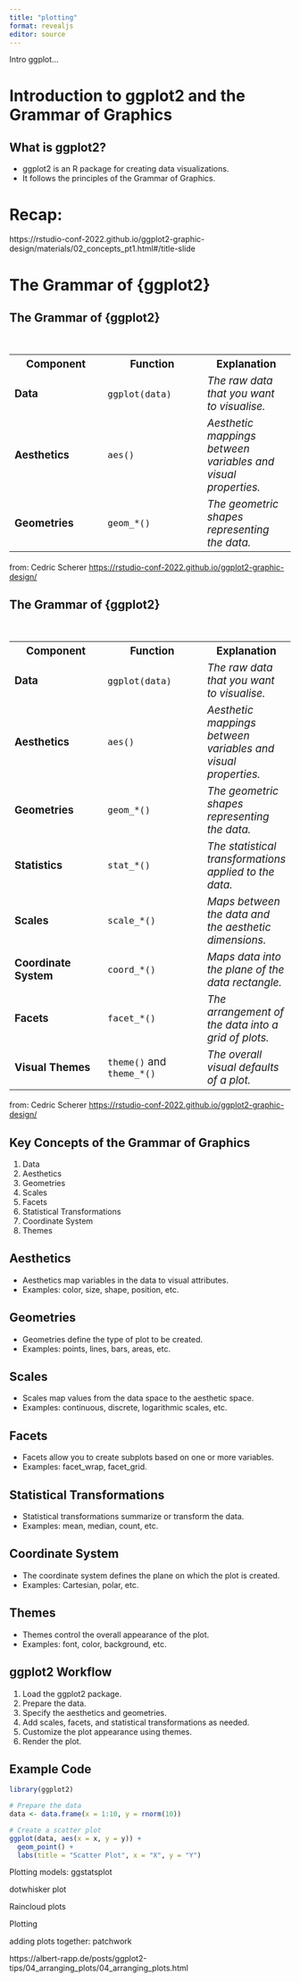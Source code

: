```yaml
---
title: "plotting"
format: revealjs
editor: source
---
```


Intro ggplot...

# Introduction to ggplot2 and the Grammar of Graphics


## What is ggplot2?
- ggplot2 is an R package for creating data visualizations.
- It follows the principles of the Grammar of Graphics.

# Recap:

https://rstudio-conf-2022.github.io/ggplot2-graphic-design/materials/02_concepts_pt1.html#/title-slide


# The Grammar of {ggplot2}

## The Grammar of {ggplot2}

<br>
<table style='width:100%;font-size:14pt;'>
  <tr>
    <th>Component</th>
    <th>Function</th>
    <th>Explanation</th>
  </tr>
  <tr>
    <td><b style='color:#67676;'>Data</b></td>
    <td><code>ggplot(data)</code>&nbsp;&nbsp;&nbsp;&nbsp;&nbsp;&nbsp;&nbsp;&nbsp;&nbsp;</td>
    <td>*The raw data that you want to visualise.*</td>
  </tr>
  <tr>
    <td><b style='color:#67676;'>Aesthetics&nbsp;&nbsp;&nbsp;&nbsp;&nbsp;&nbsp;&nbsp;&nbsp;&nbsp;&nbsp;</b></td>
    <td><code>aes()</code></td>
    <td>*Aesthetic mappings between variables and visual properties.*</td>
  <tr>
    <td><b style='color:#67676;'>Geometries</b></td>
    <td><code>geom_*()</code></td>
    <td>*The geometric shapes representing the data.*</td>
  </tr>
</table>


::: footer
from: Cedric Scherer <https://rstudio-conf-2022.github.io/ggplot2-graphic-design/>
:::

## The Grammar of {ggplot2}


<br>
<table style='width:100%;font-size:14pt;'>
  <tr>
    <th>Component</th>
    <th>Function</th>
    <th>Explanation</th>
  </tr>
  <tr>
    <td><b style='color:#67676;'>Data</b></td>
    <td><code>ggplot(data)</code>&nbsp;&nbsp;&nbsp;&nbsp;&nbsp;&nbsp;&nbsp;&nbsp;&nbsp;</td>
    <td>*The raw data that you want to visualise.*</td>
  </tr>
  <tr>
    <td><b style='color:#67676;'>Aesthetics&nbsp;&nbsp;&nbsp;&nbsp;&nbsp;&nbsp;&nbsp;&nbsp;&nbsp;&nbsp;</b></td>
    <td><code>aes()</code></td>
    <td>*Aesthetic mappings between variables and visual properties.*</td>
  <tr>
    <td><b style='color:#67676;'>Geometries</b></td>
    <td><code>geom_*()</code></td>
    <td>*The geometric shapes representing the data.*</td>
  </tr>
  <tr>
    <td><b style='color:#67676;'>Statistics</b></td>
    <td><code>stat_*()</code></td>
    <td>*The statistical transformations applied to the data.*</td>
  </tr>
  <tr>
    <td><b style='color:#67676;'>Scales</b></td>
    <td><code>scale_*()</code></td>
    <td>*Maps between the data and the aesthetic dimensions.*</td>
  </tr>
  <tr>
    <td><b style='color:#67676;'>Coordinate System</b></td>
    <td><code>coord_*()</code></td>
    <td>*Maps data into the plane of the data rectangle.*</td>
  </tr>
  <tr>
    <td><b style='color:#67676;'>Facets</b></td>
    <td><code>facet_*()</code></td>
    <td>*The arrangement of the data into a grid of plots.*</td>
  </tr>
  <tr>
    <td><b style='color:#67676;'>Visual Themes</b></td>
    <td><code>theme()</code> and <code>theme_*()</code></td>
    <td>*The overall visual defaults of a plot.*</td>
  </tr>
</table>


::: footer
from: Cedric Scherer <https://rstudio-conf-2022.github.io/ggplot2-graphic-design/>
:::

## Key Concepts of the Grammar of Graphics
1. Data
2. Aesthetics
3. Geometries
4. Scales
5. Facets
6. Statistical Transformations
7. Coordinate System
8. Themes


## Aesthetics
- Aesthetics map variables in the data to visual attributes.
- Examples: color, size, shape, position, etc.


## Geometries
- Geometries define the type of plot to be created.
- Examples: points, lines, bars, areas, etc.


## Scales
- Scales map values from the data space to the aesthetic space.
- Examples: continuous, discrete, logarithmic scales, etc.


## Facets
- Facets allow you to create subplots based on one or more variables.
- Examples: facet_wrap, facet_grid.


## Statistical Transformations
- Statistical transformations summarize or transform the data.
- Examples: mean, median, count, etc.


## Coordinate System
- The coordinate system defines the plane on which the plot is created.
- Examples: Cartesian, polar, etc.


## Themes
- Themes control the overall appearance of the plot.
- Examples: font, color, background, etc.


## ggplot2 Workflow
1. Load the ggplot2 package.
2. Prepare the data.
3. Specify the aesthetics and geometries.
4. Add scales, facets, and statistical transformations as needed.
5. Customize the plot appearance using themes.
6. Render the plot.


## Example Code
```r
library(ggplot2)

# Prepare the data
data <- data.frame(x = 1:10, y = rnorm(10))

# Create a scatter plot
ggplot(data, aes(x = x, y = y)) +
  geom_point() +
  labs(title = "Scatter Plot", x = "X", y = "Y")
```

Plotting models: ggstatsplot

dotwhisker plot

Raincloud plots


Plotting


adding plots together: patchwork


https://albert-rapp.de/posts/ggplot2-tips/04_arranging_plots/04_arranging_plots.html


